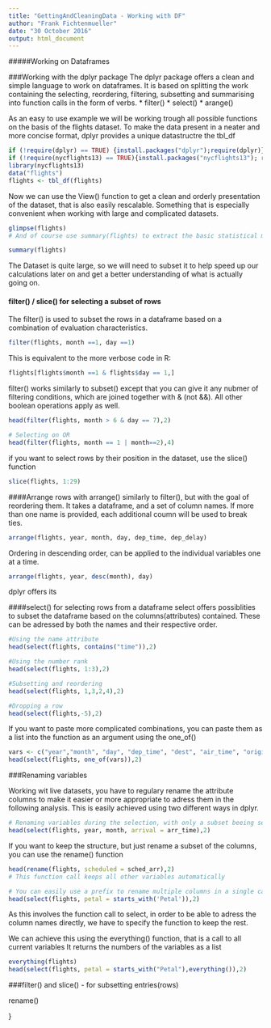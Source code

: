```yaml
---
title: "GettingAndCleaningData - Working with DF"
author: "Frank Fichtenmueller"
date: "30 October 2016"
output: html_document
---
```

#####Working on Dataframes

###Working with the dplyr package
The dplyr package offers a clean and simple language to work on dataframes. It is based on splitting the work containing the selecting, reordering, filtering, subsetting and summarising into function calls in the form of verbs. 
* filter()
* select()
* arange()

As an easy to use example we will be working trough all possible functions on the basis of the flights dataset.
To make the data present in a neater and more concise format, dplyr provides a unique datastructre the tbl_df
```r
if (!require(dplyr) == TRUE) {install.packages("dplyr");require(dplyr)}
if (!require(nycflights13) == TRUE){install.packages("nycflights13"); require(nycflights13)}
library(nycflights13)
data("flights")
flights <- tbl_df(flights)
```
Now we can use the View() function to get a clean and orderly presentation of the dataset, that is also easily rescalable. Something
that is especially convenient when working with large and complicated datasets.
```r
glimpse(flights)
# And of course use summary(flights) to extract the basic statistical measurements. 

summary(flights)
```
The Dataset is quite large, so we will need to subset it to help speed up our calculations later on and get a better understanding of what is actually going on. 

#### filter() / slice() for selecting a subset of rows

The filter() is used to subset the rows in a dataframe based on a combination of evaluation characteristics. 

```r
filter(flights, month ==1, day ==1)
```
This is equivalent to the more verbose code in R:
```r
flights[flights$month ==1 & flights$day == 1,]
```
filter() works similarly to subset() except that you can give it any nubmer of filtering conditions, which are joined together with & (not &&). All other boolean operations apply as well. 

```r
head(filter(flights, month > 6 & day == 7),2)

# Selecting on OR
head(filter(flights, month == 1 | month==2),4)

```
if you want to select rows by their position in the dataset, use the slice() function
```r
slice(flights, 1:29)
```

####Arrange rows with arrange()
similarly to filter(), but with the goal of reordering them. It takes a dataframe, and a set of column names. If more than one name is provided, each additional coumn will be used to break ties.

```r
arrange(flights, year, month, day, dep_time, dep_delay)
```
Ordering in descending order, can be applied to the individual variables one at a time. 
```r
arrange(flights, year, desc(month), day)
```


dplyr offers its


####select() for selecting rows from a dataframe
select offers possiblities to subset the dataframe based on the columns(attributes) contained. 
These can be adressed by both the names and their respective order. 
```r
#Using the name attribute
head(select(flights, contains("time")),2)

#Using the number rank
head(select(flights, 1:3),2)

#Subsetting and reordering
head(select(flights, 1,3,2,4),2)

#Dropping a row
head(select(flights,-5),2)

```
If you want to paste more complicated combinations, you can paste them as a list into the 
function as an argument using the one_of()

```r
vars <- c("year","month", "day", "dep_time", "dest", "air_time", "origin", "distance")
head(select(flights, one_of(vars)),2)
```

###Renaming variables

Working wit live datasets, you have to regulary rename the attribute columns to make it easier or more appropriate to adress them in the following analysis. This is easily achieved using two different ways in dplyr.

```r
# Renaming variables during the selection, with only a subset beeing selected
head(select(flights, year, month, arrival = arr_time),2)
```
If you want to keep the structure, but just rename a subset of the columns, you can use the rename() function
```r
head(rename(flights, scheduled = sched_arr),2)
# This function call keeps all other variables automatically

# You can easily use a prefix to rename multiple columns in a single call
head(select(flights, petal = starts_with('Petal')),2)

```
As this involves the function call to select, in order to be able to adress the column names directly, we have to 
specify the function to keep the rest.

We can achieve this using the everything() function, that is a call to all current variables
It returns the numbers of the variables as a list
```r
everything(flights)
head(select(flights, petal = starts_with("Petal"),everything()),2)
```


###filter() and slice() - for subsetting entries(rows) 

rename()

}

